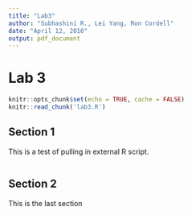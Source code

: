 ```yaml
---
title: "Lab3"
author: "Subhashini R., Lei Yang, Ron Cordell"
date: "April 12, 2016"
output: pdf_document
---
```


# Lab 3

```r
knitr::opts_chunk$set(echo = TRUE, cache = FALSE)
knitr::read_chunk('lab3.R')
```

## Section 1

This is a test of pulling in external R script.

```r
```

## Section 2

This is the last section

```r
```